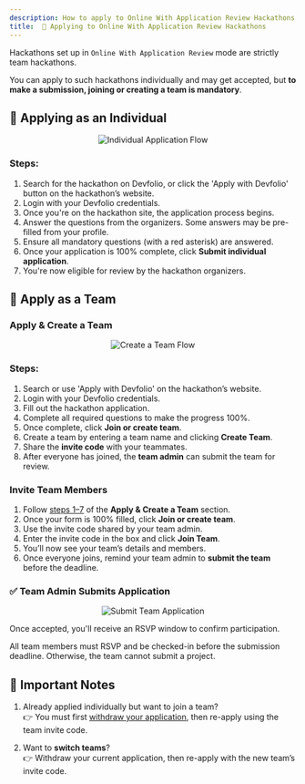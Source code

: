 ```yaml
---
description: How to apply to Online With Application Review Hackathons on Devfolio 🚀
title:  🔐 Applying to Online With Application Review Hackathons
---
```


Hackathons set up in `Online With Application Review` mode are strictly team hackathons.

You can apply to such hackathons individually and may get accepted, but **to make a submission, joining or creating a team is mandatory**.


## 🧍 Applying as an Individual

<p align="center">
  <img src="/assets/ScreenRecording2025-05-20at3.55.00PM-ezgif.com-video-to-gif-converter.gif" alt="Individual Application Flow" />
</p>

### Steps:

1. Search for the hackathon on Devfolio, or click the 'Apply with Devfolio' button on the hackathon’s website.
2. Login with your Devfolio credentials.
3. Once you're on the hackathon site, the application process begins.
4. Answer the questions from the organizers. Some answers may be pre-filled from your profile.
5. Ensure all mandatory questions (with a red asterisk) are answered.
6. Once your application is 100% complete, click **Submit individual application**.
7. You're now eligible for review by the hackathon organizers.


## 👥 Apply as a Team

### Apply & Create a Team

<p align="center">
  <img src="/assets/ScreenRecording2025-05-20at4.09.05PM-ezgif.com-video-to-gif-converter.gif" alt="Create a Team Flow" />
</p>

### Steps:

1. Search or use 'Apply with Devfolio' on the hackathon’s website.
2. Login with your Devfolio credentials.
3. Fill out the hackathon application.
4. Complete all required questions to make the progress 100%.
5. Once complete, click **Join or create team**.
6. Create a team by entering a team name and clicking **Create Team**.
7. Share the **invite code** with your teammates.
8. After everyone has joined, the **team admin** can submit the team for review.

### Invite Team Members

1. Follow [steps 1–7](#apply-create-a-team) of the **Apply & Create a Team** section.
2. Once your form is 100% filled, click **Join or create team**.
3. Use the invite code shared by your team admin.
4. Enter the invite code in the box and click **Join Team**.
5. You’ll now see your team’s details and members.
6. Once everyone joins, remind your team admin to **submit the team** before the deadline.


### ✅ Team Admin Submits Application

<p align="center">
  <img src="/assets/Application.png" alt="Submit Team Application" />
</p>

Once accepted, you'll receive an RSVP window to confirm participation.

<Callout type="warning" title="Important!">
All team members must RSVP and be checked-in before the submission deadline. Otherwise, the team cannot submit a project.
</Callout>


## 📌 Important Notes

1. Already applied individually but want to join a team?  
   👉 You must first [withdraw your application](withdrawing-your-hackathon-application.md), then re-apply using the team invite code.

2. Want to **switch teams**?  
   👉 Withdraw your current application, then re-apply with the new team’s invite code.

